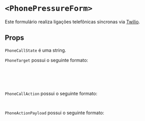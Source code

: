

<Meta of={FormStories} />

# `<PhonePressureForm>`

Este formulário realiza ligações telefônicas síncronas via [Twilio](https://www.twilio.com/pt-br).

<Canvas of={Success} />

## Props

<ArgTypes/>

`PhoneCallState` é uma string.

`PhoneTarget` possui o seguinte formato:

```ts
interface PhoneTarget {
  name: string
  number: string
}
```

`PhoneCallAction` possui o seguinte formato:

```ts
type PhoneCallAction = (payload: PhoneActionPayload, setState: SetState<PhoneCallState>) => Promise<void>
```

`PhoneActionPayload` possui o seguinte formato:

```ts
interface PhoneActionPayload {
  activist: {
    name: string
    email: string
    phone: string
  }

  input: {
    custom_fields: {
      target: PhoneTarget
      status: PhoneCallState
    }
  }

  widget_id: number
}
```
